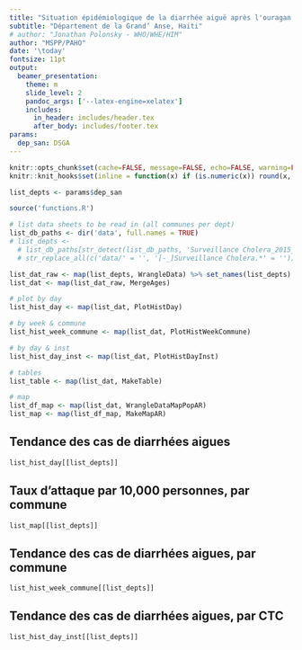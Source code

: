 ```yaml
---
title: "Situation épidémiologique de la diarrhée aiguë après l'ouragan Matthew"
subtitle: "Département de la Grand’ Anse, Haiti"
# author: "Jonathan Polonsky - WHO/WHE/HIM"
author: "MSPP/PAHO"
date: '\today'
fontsize: 11pt
output:
  beamer_presentation:
    theme: m
    slide_level: 2
    pandoc_args: ['--latex-engine=xelatex']
    includes:
      in_header: includes/header.tex
      after_body: includes/footer.tex
params:
  dep_san: DSGA
---
```


```r
knitr::opts_chunk$set(cache=FALSE, message=FALSE, echo=FALSE, warning=FALSE, results='asis')
knitr::knit_hooks$set(inline = function(x) if (is.numeric(x)) round(x, 1) )

list_depts <- params$dep_san

source('functions.R')

# list data sheets to be read in (all communes per dept)
list_db_paths <- dir('data', full.names = TRUE)
# list_depts <-
  # list_db_paths[str_detect(list_db_paths, 'Surveillance Cholera_2015_2016')] %>% 
  # str_replace_all(c('data/' = '', '[-_]Surveillance Cholera.*' = ''))

list_dat_raw <- map(list_depts, WrangleData) %>% set_names(list_depts)
list_dat <- map(list_dat_raw, MergeAges)

# plot by day
list_hist_day <- map(list_dat, PlotHistDay)

# by week & commune
list_hist_week_commune <- map(list_dat, PlotHistWeekCommune)

# by day & inst
list_hist_day_inst <- map(list_dat, PlotHistDayInst)

# tables
list_table <- map(list_dat, MakeTable)

# map
list_df_map <- map(list_dat, WrangleDataMapPopAR)
list_map <- map(list_df_map, MakeMapAR)
```

## Tendance des cas de diarrhées aigues

```r
list_hist_day[[list_depts]]
```

## Taux d'attaque par 10,000 personnes, par commune

```r
list_map[[list_depts]]
```

## Tendance des cas de diarrhées aigues, par commune

```r
list_hist_week_commune[[list_depts]]
```

## Tendance des cas de diarrhées aigues, par CTC

```r
list_hist_day_inst[[list_depts]]
```
